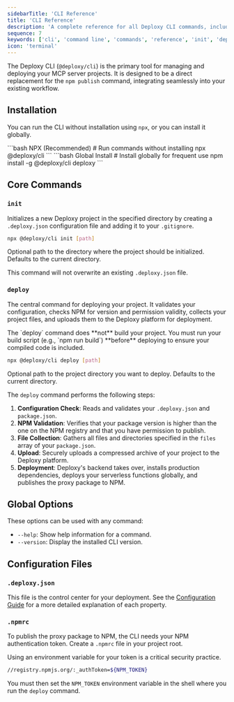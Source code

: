 ```yaml
---
sidebarTitle: 'CLI Reference'
title: 'CLI Reference'
description: 'A complete reference for all Deploxy CLI commands, including init and deploy, with all available options and configuration details.'
sequence: 7
keywords: ['cli', 'command line', 'commands', 'reference', 'init', 'deploy', 'deploxy.json']
icon: 'terminal'
---
```


The Deploxy CLI (`@deploxy/cli`) is the primary tool for managing and deploying your MCP server projects. It is designed to be a direct replacement for the `npm publish` command, integrating seamlessly into your existing workflow.

## Installation

You can run the CLI without installation using `npx`, or you can install it globally.

<CodeGroup>
```bash NPX (Recommended)
# Run commands without installing
npx @deploxy/cli <command>
```
```bash Global Install
# Install globally for frequent use
npm install -g @deploxy/cli
deploxy <command>
```
</CodeGroup>

## Core Commands

### `init`

Initializes a new Deploxy project in the specified directory by creating a `.deploxy.json` configuration file and adding it to your `.gitignore`.

```bash
npx @deploxy/cli init [path]
```

<ParamField path="path" type="string">
Optional path to the directory where the project should be initialized. Defaults to the current directory.
</ParamField>

This command will not overwrite an existing `.deploxy.json` file.

### `deploy`

The central command for deploying your project. It validates your configuration, checks NPM for version and permission validity, collects your project files, and uploads them to the Deploxy platform for deployment.

<Info>
The `deploy` command does **not** build your project. You must run your build script (e.g., `npm run build`) **before** deploying to ensure your compiled code is included.
</Info>

```bash
npx @deploxy/cli deploy [path]
```

<ParamField path="path" type="string">
Optional path to the project directory you want to deploy. Defaults to the current directory.
</ParamField>

The `deploy` command performs the following steps:
1.  **Configuration Check**: Reads and validates your `.deploxy.json` and `package.json`.
2.  **NPM Validation**: Verifies that your package version is higher than the one on the NPM registry and that you have permission to publish.
3.  **File Collection**: Gathers all files and directories specified in the `files` array of your `package.json`.
4.  **Upload**: Securely uploads a compressed archive of your project to the Deploxy platform.
5.  **Deployment**: Deploxy's backend takes over, installs production dependencies, deploys your serverless functions globally, and publishes the proxy package to NPM.

## Global Options

These options can be used with any command:

-   `--help`: Show help information for a command.
-   `--version`: Display the installed CLI version.

## Configuration Files

### `.deploxy.json`

This file is the control center for your deployment. See the [Configuration Guide](/guides/configuration) for a more detailed explanation of each property.

### `.npmrc`

To publish the proxy package to NPM, the CLI needs your NPM authentication token. Create a `.npmrc` file in your project root.

<Warning>
Using an environment variable for your token is a critical security practice.
</Warning>

```bash .npmrc
//registry.npmjs.org/:_authToken=${NPM_TOKEN}
```

You must then set the `NPM_TOKEN` environment variable in the shell where you run the `deploy` command.